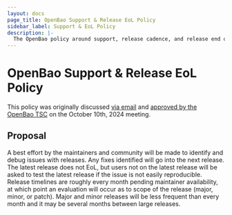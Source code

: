 ```yaml
---
layout: docs
page_title: OpenBao Support & Release EoL Policy
sidebar_label: Support & EoL Policy
description: |-
  The OpenBao policy around support, release cadence, and release end of life.
---
```


# OpenBao Support & Release EoL Policy

This policy was originally discussed [via email](https://lists.lfedge.org/g/OpenBao-TSC/topic/support_eol_policy_for/107532538)
and [approved by the OpenBao TSC](https://lf-edge.atlassian.net/wiki/spaces/OP/pages/62586881/2024-10-10+OpenBao+TSC+Meeting)
on the October 10th, 2024 meeting.

## Proposal

A best effort by the maintainers and community will be made to identify and debug issues with releases. Any fixes identified will go into the next release. The latest release does not EoL, but users not on the latest release will be asked to test the latest release if the issue is not easily reproducible. Release timelines are roughly every month pending maintainer availability, at which point an evaluation will occur as to scope of the release (major, minor, or patch). Major and minor releases will be less frequent than every month and it may be several months between large releases.
